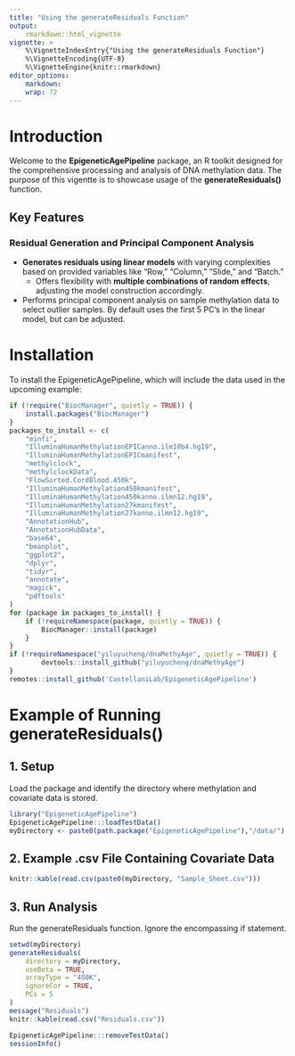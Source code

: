 ```yaml
---
title: "Using the generateResiduals Function"
output:
    rmarkdown::html_vignette
vignette: >
    %\VignetteIndexEntry{"Using the generateResiduals Function"}
    %\VignetteEncoding{UTF-8}
    %\VignetteEngine{knitr::rmarkdown}
editor_options: 
    markdown: 
    wrap: 72
---
```


# Introduction

Welcome to the **EpigeneticAgePipeline** package, an R toolkit designed for the
comprehensive processing and analysis of DNA methylation data. The purpose of
this vigentte is to showcase usage of the **generateResiduals()** function.

## Key Features

### Residual Generation and Principal Component Analysis

-   **Generates residuals using linear models** with varying complexities based
on provided variables like "Row," "Column," "Slide," and "Batch."
    -   Offers flexibility with **multiple combinations of random effects**,
    adjusting the model construction accordingly.
-   Performs principal component analysis on sample methylation data to select
outlier samples. By default uses the first 5 PC's in the linear model, but 
can be adjusted. 

# Installation

To install the EpigeneticAgePipeline, which will include the data used
in the upcoming example:

``` r
if (!require("BiocManager", quietly = TRUE)) {
    install.packages("BiocManager")
}
packages_to_install <- c(
    "minfi",
    "IlluminaHumanMethylationEPICanno.ilm10b4.hg19",
    "IlluminaHumanMethylationEPICmanifest",
    "methylclock",
    "methylclockData",
    "FlowSorted.CordBlood.450k",
    "IlluminaHumanMethylation450kmanifest",
    "IlluminaHumanMethylation450kanno.ilmn12.hg19",
    "IlluminaHumanMethylation27kmanifest",
    "IlluminaHumanMethylation27kanno.ilmn12.hg19",
    "AnnotationHub",
    "AnnotationHubData",
    "base64",
    "beanplot",
    "ggplot2",
    "dplyr",
    "tidyr",
    "annotate",
    "magick",
    "pdftools"
)
for (package in packages_to_install) {
    if (!requireNamespace(package, quietly = TRUE)) {
        BiocManager::install(package)
    }
}
if (!requireNamespace("yiluyucheng/dnaMethyAge", quietly = TRUE)) {
        devtools::install_github("yiluyucheng/dnaMethyAge")
}
remotes::install_github('CastellaniLab/EpigeneticAgePipeline')
```

# Example of Running generateResiduals()

## 1. Setup

Load the package and identify the directory where methylation and
covariate data is stored.

```R
library("EpigeneticAgePipeline")
EpigeneticAgePipeline:::loadTestData()
myDirectory <- paste0(path.package("EpigeneticAgePipeline"),"/data/")
```

## 2. Example .csv File Containing Covariate Data

```R
knitr::kable(read.csv(paste0(myDirectory, "Sample_Sheet.csv")))
```

## 3. Run Analysis

Run the generateResiduals function. Ignore the encompassing if statement.

```R
setwd(myDirectory)
generateResiduals(
    directory = myDirectory,
    useBeta = TRUE,
    arrayType = "450K",
    ignoreCor = TRUE,
    PCs = 5
)  
message("Residuals")
knitr::kable(read.csv("Residuals.csv"))
```

```R
EpigeneticAgePipeline:::removeTestData()
sessionInfo()
```
